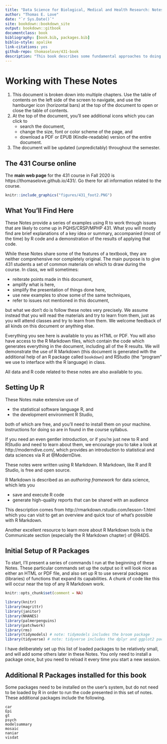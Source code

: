 ```yaml
--- 
title: "Data Science for Biological, Medical and Health Research: Notes for PQHS/CRSP/MPHP 431"
author: "Thomas E. Love"
date: "`r Sys.Date()`"
site: bookdown::bookdown_site
output: bookdown::gitbook
documentclass: book
bibliography: [book.bib, packages.bib]
biblio-style: apalike
link-citations: yes
github-repo: thomaselove/431-book
description: "This book describes some fundamental approaches to doing biostatistical and data science in research."
---
```


# Working with These Notes {-}

1. This document is broken down into multiple chapters. Use the table of contents on the left side of the screen to navigate, and use the hamburger icon (horizontal bars) at the top of the document to open or close the table of contents.
2. At the top of the document, you'll see additional icons which you can click to
    - search the document,
    - change the size, font or color scheme of the page, and
    - download a PDF or EPUB (Kindle-readable) version of the entire document.
3. The document will be updated (unpredictably) throughout the semester.

## The 431 Course online {-}

The **main web page** for the 431 course in Fall 2020 is https://thomaselove.github.io/431/. Go there for all information related to the course.

```r
knitr::include_graphics("figures/431_foot2.PNG")
```

## What You'll Find Here {-}

These Notes provide a series of examples using R to work through issues that are likely to come up in PQHS/CRSP/MPHP 431. What you will mostly find are brief explanations of a key idea or summary, accompanied (most of the time) by R code and a demonstration of the results of applying that code. 

While these Notes share some of the features of a textbook, they are neither comprehensive nor completely original. The main purpose is to give 431 students a set of common materials on which to draw during the course. In class, we will sometimes:

- reiterate points made in this document, 
- amplify what is here,
- simplify the presentation of things done here,
- use new examples to show some of the same techniques,
- refer to issues not mentioned in this document,

but what we don't do is follow these notes very precisely. We assume instead that you will read the materials and try to learn from them, just as you will attend classes and try to learn from them. We welcome feedback of all kinds on this document or anything else.

Everything you see here is available to you as HTML or PDF. You will also have access to the R Markdown files, which contain the code which generates everything in the document, including all of the R results. We will demonstrate the use of R Markdown (this document is generated with the additional help of an R package called `bookdown`) and RStudio (the "program" we use to interface with the R language) in class. 

All data and R code related to these notes are also available to you.

## Setting Up R {-}

These Notes make extensive use of 

- the statistical software language R, and
- the development environment R Studio,

both of which are free, and you'll need to install them on your machine. Instructions for doing so are in found in the course syllabus.

If you need an even gentler introduction, or if you're just new to R and RStudio and need to learn about them, we encourage you to take a look at http://moderndive.com/, which provides an introduction to statistical and data sciences via R at @ModernDive.

These notes were written using R Markdown. R Markdown, like R and R Studio, is free and open source.

R Markdown is described as an *authoring framework* for data science, which lets you

- save and execute R code
- generate high-quality reports that can be shared with an audience

This description comes from http://rmarkdown.rstudio.com/lesson-1.html which you can visit to get an overview and quick tour of what's possible with R Markdown.

Another excellent resource to learn more about R Markdown tools is the Communicate section (especially the R Markdown chapter) of @R4DS.

## Initial Setup of R Packages {-}

To start, I'll present a series of commands I run at the beginning of these Notes. These particular commands set up the output so it will look nice as either an HTML or PDF file, and also set up R to use several packages (libraries) of functions that expand its capabilities. A chunk of code like this will occur near the top of any R Markdown work.

```r
knitr::opts_chunk$set(comment = NA)

library(knitr)
library(magrittr)
library(janitor)
library(NHANES)
library(palmerpenguins)
library(patchwork)
library(rms)
library(tidymodels) # note: tidymodels includes the broom package
library(tidyverse) # note: tidyverse includes the dplyr and ggplot2 packages
```

I have deliberately set up this list of loaded packages to be relatively small, and will add some others later in these Notes. You only need to install a package once, but you need to reload it every time you start a new session.

## Additional R Packages installed for this book {-}

Some packages need to be installed on the user's system, but do not need to be loaded by R in order to run the code presented in this set of notes. These additional packages include the following.

```
car
Epi
gt
psych
modelsummary
mosaic
naniar
visdat
```

